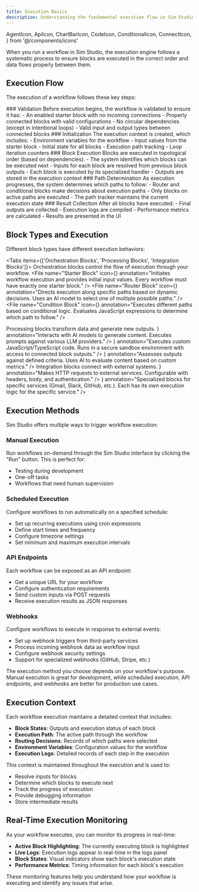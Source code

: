 ```yaml
---
title: Execution Basics
description: Understanding the fundamental execution flow in Sim Studio
---
```


  AgentIcon,
  ApiIcon,
  ChartBarIcon,
  CodeIcon,
  ConditionalIcon,
  ConnectIcon,
} from '@/components/icons'

When you run a workflow in Sim Studio, the execution engine follows a systematic process to ensure blocks are executed in the correct order and data flows properly between them.

## Execution Flow

The execution of a workflow follows these key steps:

<Steps>
  <Step>
    ### Validation Before execution begins, the workflow is validated to ensure it has: - An enabled
    starter block with no incoming connections - Properly connected blocks with valid configurations
    - No circular dependencies (except in intentional loops) - Valid input and output types between
    connected blocks
  </Step>

  <Step>
    ### Initialization The execution context is created, which includes: - Environment variables for
    the workflow - Input values from the starter block - Initial state for all blocks - Execution
    path tracking - Loop iteration counters
  </Step>

  <Step>
    ### Block Execution Blocks are executed in topological order (based on dependencies): - The
    system identifies which blocks can be executed next - Inputs for each block are resolved from
    previous block outputs - Each block is executed by its specialized handler - Outputs are stored
    in the execution context
  </Step>

  <Step>
    ### Path Determination As execution progresses, the system determines which paths to follow: -
    Router and conditional blocks make decisions about execution paths - Only blocks on active paths
    are executed - The path tracker maintains the current execution state
  </Step>

  <Step>
    ### Result Collection After all blocks have executed: - Final outputs are collected - Execution
    logs are compiled - Performance metrics are calculated - Results are presented in the UI
  </Step>
</Steps>

## Block Types and Execution

Different block types have different execution behaviors:

<Tabs items={['Orchestration Blocks', 'Processing Blocks', 'Integration Blocks']}>
  <Tab>
    <Card>
      Orchestration blocks control the flow of execution through your workflow.
      <Files>
        <File
          name="Starter Block"
          icon={<ConnectIcon className="h-4 w-4" />}
          annotation="Initiates workflow execution and provides initial input values. Every workflow must have exactly one starter block."
        />
        <File
          name="Router Block"
          icon={<ConnectIcon className="h-4 w-4" />}
          annotation="Directs execution along specific paths based on dynamic decisions. Uses an AI model to select one of multiple possible paths."
        />
        <File
          name="Condition Block"
          icon={<ConditionalIcon className="h-4 w-4" />}
          annotation="Executes different paths based on conditional logic. Evaluates JavaScript expressions to determine which path to follow."
        />
      </Files>
    </Card>
  </Tab>

  <Tab>
    <Card>
      Processing blocks transform data and generate new outputs.
      <Files>
        <File
          name="Agent Block"
          icon={<AgentIcon className="h-4 w-4" />}
          annotation="Interacts with AI models to generate content. Executes prompts against various LLM providers."
        />
        <File
          name="Function Block"
          icon={<CodeIcon className="h-4 w-4" />}
          annotation="Executes custom JavaScript/TypeScript code. Runs in a secure sandbox environment with access to connected block outputs."
        />
        <File
          name="Evaluator Block"
          icon={<ChartBarIcon className="h-4 w-4" />}
          annotation="Assesses outputs against defined criteria. Uses AI to evaluate content based on custom metrics."
        />
      </Files>
    </Card>
  </Tab>

  <Tab>
    <Card>
      Integration blocks connect with external systems.
      <Files>
        <File
          name="API Block"
          icon={<ApiIcon className="h-4 w-4" />}
          annotation="Makes HTTP requests to external services. Configurable with headers, body, and authentication."
        />
        <File
          name="Tool Blocks"
          icon={<CodeIcon className="h-4 w-4" />}
          annotation="Specialized blocks for specific services (Gmail, Slack, GitHub, etc.). Each has its own execution logic for the specific service."
        />
      </Files>
    </Card>
  </Tab>
</Tabs>

## Execution Methods

Sim Studio offers multiple ways to trigger workflow execution:

### Manual Execution

Run workflows on-demand through the Sim Studio interface by clicking the "Run" button. This is perfect for:

- Testing during development
- One-off tasks
- Workflows that need human supervision

### Scheduled Execution

Configure workflows to run automatically on a specified schedule:

- Set up recurring executions using cron expressions
- Define start times and frequency
- Configure timezone settings
- Set minimum and maximum execution intervals

### API Endpoints

Each workflow can be exposed as an API endpoint:

- Get a unique URL for your workflow
- Configure authentication requirements
- Send custom inputs via POST requests
- Receive execution results as JSON responses

### Webhooks

Configure workflows to execute in response to external events:

- Set up webhook triggers from third-party services
- Process incoming webhook data as workflow input
- Configure webhook security settings
- Support for specialized webhooks (GitHub, Stripe, etc.)

<Callout type="info">
  The execution method you choose depends on your workflow's purpose. Manual execution is great for
  development, while scheduled execution, API endpoints, and webhooks are better for production use
  cases.
</Callout>

## Execution Context

Each workflow execution maintains a detailed context that includes:

- **Block States**: Outputs and execution status of each block
- **Execution Path**: The active path through the workflow
- **Routing Decisions**: Records of which paths were selected
- **Environment Variables**: Configuration values for the workflow
- **Execution Logs**: Detailed records of each step in the execution

This context is maintained throughout the execution and is used to:

- Resolve inputs for blocks
- Determine which blocks to execute next
- Track the progress of execution
- Provide debugging information
- Store intermediate results

## Real-Time Execution Monitoring

As your workflow executes, you can monitor its progress in real-time:

- **Active Block Highlighting**: The currently executing block is highlighted
- **Live Logs**: Execution logs appear in real-time in the logs panel
- **Block States**: Visual indicators show each block's execution state
- **Performance Metrics**: Timing information for each block's execution

These monitoring features help you understand how your workflow is executing and identify any issues that arise.
